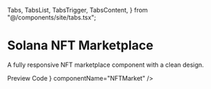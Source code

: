  Tabs,
  TabsList,
  TabsTrigger,
  TabsContent,
} from "@/components/site/tabs.tsx";

<HideTOC />

# Solana NFT Marketplace
A fully responsive NFT marketplace component with a clean design.

<Tabs defaultValue="preview" className="">
  <TabsList>
    <TabsTrigger value="preview">Preview</TabsTrigger>
    <TabsTrigger value="code">Code</TabsTrigger>
  </TabsList>
  <TabsContent value="preview">
    <ComponentRenderer component={<NFTMarket />} componentName="NFTMarket" />
  </TabsContent>
  <TabsContent value="code">
    <CodeBlock filePath="src/app/templates/nft-market/nft-market.tsx" />
  </TabsContent>
</Tabs>
